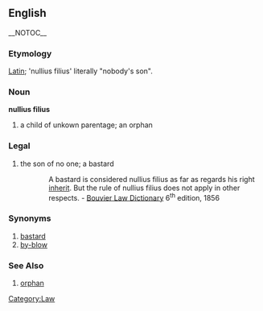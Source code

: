 ==English== __NOTOC__
=== Etymology ===
[[Latin]]; 'nullius filius' literally "nobody's son".

=== Noun ===
'''nullius filius'''
# a child of unkown parentage; an orphan

=== Legal ===
# the son of no one; a bastard 
:: A bastard is considered nullius filius as far as regards his right [[inherit]]. But the rule of nullius filius does not apply in other respects. - [[Bouvier Law Dictionary]] 6<sup>th</sup> edition, 1856

=== Synonyms ===
# [[bastard]]
# [[by-blow]]

=== See Also ===
# [[orphan]]

[[Category:Law]]